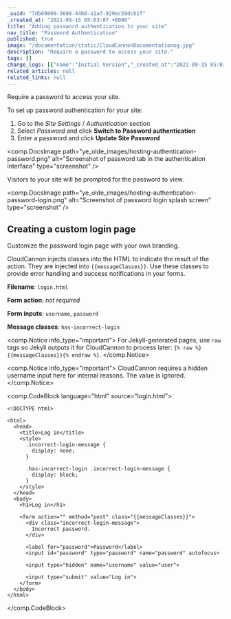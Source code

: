 ```yaml
---
_uuid: "7db69808-3698-44b0-a1a7-920ec59dc61f"
_created_at: "2021-09-15 05:03:07 +0000"
title: "Adding password authentication to your site"
nav_title: "Password Authentication"
published: true
image: "/documentation/static/CloudCannonDocumentationog.jpg"
description: "Require a password to access your site."
tags: []
change_logs: [{"name":"Initial Version","_created_at":"2021-09-15 05:03:07 +0000"}]
related_articles: null
related_links: null
---
```


Require a password to access your site.

To set up password authentication for your site:

1. Go to the *Site Settings* / *Authentication* section
2. Select *Password* and click **Switch to Password authentication**
3. Enter a password and click **Update Site Password**

<comp.DocsImage path="ye_olde_images/hosting-authentication-password.png" alt="Screenshot of password tab in the authentication interface" type="screenshot" />

Visitors to your site will be prompted for the password to view.

<comp.DocsImage path="ye_olde_images/hosting-authentication-password-login.png" alt="Screenshot of password login splash screen" type="screenshot" />

## Creating a custom login page
Customize the password login page with your own branding.

CloudCannon injects classes into the HTML to indicate the result of the action. They are injected into `{{messageClasses}}`. Use these classes to provide error handling and success notifications in your forms.


**Filename**\: `login.html`

**Form action**\: *not required*

**Form inputs**\: `username`, `password`

**Message classes**\: `has-incorrect-login`

<comp.Notice info_type="important">
  For Jekyll-generated pages, use `raw` tags so Jekyll outputs it for CloudCannon to process later: `{% raw %}{{messageClasses}}{% endraw %}`.
</comp.Notice>

<comp.Notice info_type="important">
  CloudCannon requires a hidden username input here for internal reasons. The value is ignored.
</comp.Notice>

<comp.CodeBlock language="html" source="login.html">
```
<!DOCTYPE html>

<html>
  <head>
    <title>Log in</title>
    <style>
      .incorrect-login-message {
        display: none;
      }

      .has-incorrect-login .incorrect-login-message {
        display: block;
      }
    </style>
  </head>
  <body>
    <h1>Log in</h1>

    <form action="" method="post" class="{{messageClasses}}">
      <div class="incorrect-login-message">
        Incorrect password.
      </div>

      <label for="password">Password</label>
      <input id="password" type="password" name="password" autofocus>

      <input type="hidden" name="username" value="user">

      <input type="submit" value="Log in">
    </form>
  </body>
</html>
```
</comp.CodeBlock>
